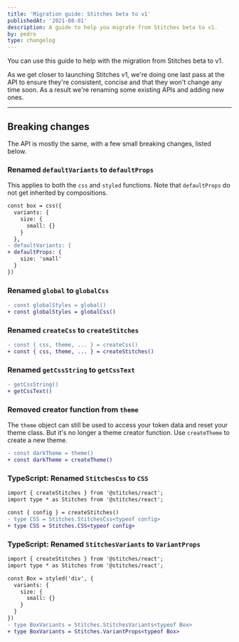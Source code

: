 ```yaml
---
title: 'Migration guide: Stitches beta to v1'
publishedAt: '2021-08-01'
description: A guide to help you migrate from Stitches beta to v1.
by: pedro
type: changelog
---
```


You can use this guide to help with the migration from Stitches beta to v1.

As we get closer to launching Stitches v1, we're doing one last pass at the API to ensure they're consistent, concise and that they won't change any time soon. As a result we're renaming some existing APIs and adding new ones.

---

## Breaking changes

The API is mostly the same, with a few small breaking changes, listed below.

### Renamed `defaultVariants` to `defaultProps`

This applies to both the `css` and `styled` functions. Note that `defaultProps` do not get inherited by compositions.

```diff
const box = css({
  variants: {
    size: {
      small: {}
    }
  },
- defaultVariants: {
+ defaultProps: {
    size: 'small'
  }
})
```

### Renamed `global` to `globalCss`

```diff
- const globalStyles = global()
+ const globalStyles = globalCss()
```

### Renamed `createCss` to `createStitches`

```diff
- const { css, theme, ... } = createCss()
+ const { css, theme, ... } = createStitches()
```

### Renamed `getCssString` to `getCssText`

```diff
- getCssString()
+ getCssText()
```

### Removed creator function from `theme`

The `theme` object can still be used to access your token data and reset your theme class. But it's no longer a theme creator function. Use `createTheme` to create a new theme.

```diff
- const darkTheme = theme()
+ const darkTheme = createTheme()
```

### TypeScript: Renamed `StitchesCss` to `CSS`

```diff
import { createStitches } from '@stitches/react';
import type * as Stitches from '@stitches/react';

const { config } = createStitches()
- type CSS = Stitches.StitchesCss<typeof config>
+ type CSS = Stitches.CSS<typeof config>
```

### TypeScript: Renamed `StitchesVariants` to `VariantProps`

```diff
import { createStitches } from '@stitches/react';
import type * as Stitches from '@stitches/react';

const Box = styled('div', {
  variants: {
    size: {
      small: {}
    }
  }
})
- type BoxVariants = Stitches.StitchesVariants<typeof Box>
+ type BoxVariants = Stitches.VariantProps<typeof Box>
```
